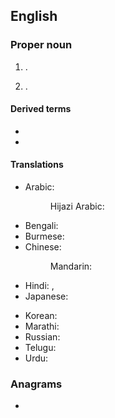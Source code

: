 {{also|patna}}
==English==
{{wikipedia}}

===Proper noun===
{{en-proper noun}}

# {{place|en|caplc|s/Bihar|c/India}}.
# {{place|en|district|s/Bihar|c/India|containing the city of the same name}}.

====Derived terms====
* {{l|en|Patna Division}}
* {{l|en|Patna rice}}

====Translations====
{{trans-top|state capital of Bihar, India}}
* Arabic:
*: Hijazi Arabic: {{t|acw|بطنة|tr=baṭna}}
* Bengali: {{t|bn|পাটনা|sc=Beng}}
* Burmese: {{t|my|ပတ္တန|sc=Mymr}}
* Chinese:
*: Mandarin: {{t+|cmn|巴特那|tr=Bātènà|sc=Hani}}
* Hindi: {{t+|hi|पटना}}, {{t+|hi|पाटलिपुत्र|m}}
* Japanese: {{t|ja|パトナ|tr=Patona}}
{{trans-mid}}
* Korean: {{t|ko|^파트나}}
* Marathi: {{t|mr|पटना|n}}
* Russian: {{t+|ru|Патна|f}}
* Telugu: {{t|te|పాట్నా}}
* Urdu: {{t|ur|پٹنہ|tr=paṭnā}}
{{trans-bottom}}

===Anagrams===
* {{anagrams|en|a=aanpt|panta-}}